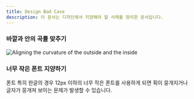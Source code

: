 ```yaml
---
title: Design Bad Case
description: 이 문서는 디자인에서 지양해야 할 사례를 정리한 문서입니다.
---
```


### 바깥과 안의 곡률 맞추기

![Aligning the curvature of the outside and the inside](assets/aligning-the-curvature.png)


### 너무 작은 폰트 지양하기

폰트 특히 한글의 경우 12px 이하의 너무 작은 폰트를 사용하게 되면 획이 뭉개지거나 글자가 뭉개져 보이는 문제가 발생할 수 있습니다.
